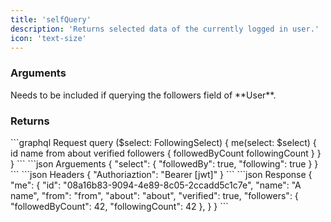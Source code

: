 ```yaml
---
title: 'selfQuery'
description: 'Returns selected data of the currently logged in user.'
icon: 'text-size'
---
```


### Arguments

<ParamField body="select" type="FollowingSelect">
Needs to be included if querying the followers field of **User**.
</ParamField>

### Returns

<ParamField query="selfQuery" type="User!">

</ParamField>


<RequestExample>
```graphql Request
query ($select: FollowingSelect) {
  me(select: $select) {
    id
    name
    from
    about 
    verified
    followers {
      followedByCount
      followingCount
    }
  }
}
```
```json Arguements
{
  "select": {
    "followedBy": true,
    "following": true
  }
}
```
```json Headers
{
    "Authoriaztion": "Bearer [jwt]"
}
```
</RequestExample>
<ResponseExample>
```json Response
{
  "me": {
    "id": "08a16b83-9094-4e89-8c05-2ccadd5c1c7e",
    "name": "A name",
    "from": "from",
    "about": "about",
    "verified": true,
    "followers": {
      "followedByCount": 42,
      "followingCount": 42
    },
  }
}
```
</ResponseExample>